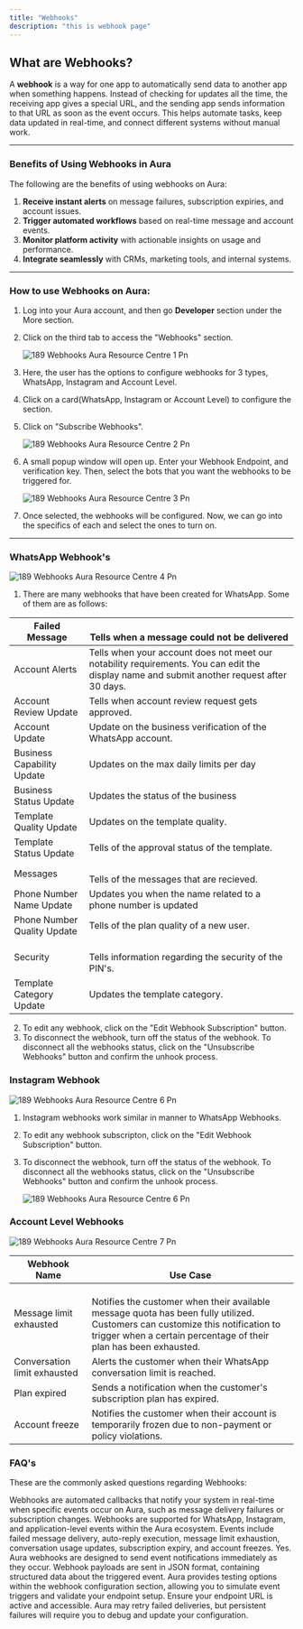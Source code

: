 ```yaml
---
title: "Webhooks"
description: "this is webhook page"
---
```


## **What are Webhooks?**

A **webhook** is a way for one app to automatically send data to another app when something happens. Instead of checking for updates all the time, the receiving app gives a special URL, and the sending app sends information to that URL as soon as the event occurs. This helps automate tasks, keep data updated in real-time, and connect different systems without manual work.

---

### **Benefits of Using Webhooks in  Aura**

The following are the benefits of using webhooks on  Aura:

1. **Receive instant alerts** on message failures, subscription expiries, and account issues.
2. **Trigger automated workflows** based on real-time message and account events.
3. **Monitor platform activity** with actionable insights on usage and performance.
4. **Integrate seamlessly** with CRMs, marketing tools, and internal systems.

---

### **How to use Webhooks on  Aura:**

1. Log into your  Aura account, and then go **Developer** section under the More section.
2. Click on the third tab to access the "Webhooks" section.

   ![189 Webhooks  Aura Resource Centre 1 Pn](/images/how-botpenguin-works/webhook/189.webhooks__Aura_resource_centre-1.png)
3. Here, the user has the options to configure webhooks for 3 types, WhatsApp, Instagram and Account Level.
4. Click on a card(WhatsApp, Instagram or Account Level) to configure the section.
5. Click on "Subscribe Webhooks".

   ![189 Webhooks  Aura Resource Centre 2 Pn](/images/how-botpenguin-works/webhook/189.webhooks__Aura_resource_centre-2.png)
6. A small popup window will open up. Enter your Webhook Endpoint, and verification key. Then, select the bots that you want the webhooks to be triggered for.

   ![189 Webhooks  Aura Resource Centre 3 Pn](/images/how-botpenguin-works/webhook/189.webhooks__Aura_resource_centre-3.png)
7. Once selected, the webhooks will be configured. Now, we can go into the specifics of each and select the ones to turn on.

---

### **WhatsApp Webhook's**

![189 Webhooks  Aura Resource Centre 4 Pn](/images/how-botpenguin-works/webhook/189.webhooks__Aura_resource_centre-4.png)

1. There are many webhooks that have been created for WhatsApp. Some of them are as follows:

| Failed Message              | <br />Tells when a message could not be delivered                                                                                          |
| --------------------------- | ------------------------------------------------------------------------------------------------------------------------------------------ |
| Account Alerts              | Tells when your account does not meet our notability requirements. You can edit the display name and submit another request after 30 days. |
| Account Review Update       | Tells when account review request gets approved.                                                                                           |
| Account Update              | Update on the business verification of the WhatsApp account.                                                                               |
| Business Capability Update  | Updates on the max daily limits per day                                                                                                    |
| Business Status Update      | Updates the status of the business                                                                                                         |
| Template Quality Update     | Updates on the template quality.                                                                                                           |
| Template Status Update      | Tells of the approval status of the template.                                                                                              |
| Messages                    | <br />Tells of the messages that are recieved.                                                                                             |
| Phone Number Name Update    | Updates you when the name related to a phone number is updated                                                                             |
| Phone Number Quality Update | Tells of the plan quality of a new user.                                                                                                   |
| Security                    | <br />Tells information regarding the security of the PIN's.                                                                               |
| Template Category Update    | Updates the template category.                                                                                                             |

2. To edit any webhook, click on the "Edit Webhook Subscription" button.
3. To disconnect the webhook, turn off the status of the webhook. To disconnect all the webhooks status, click on the "Unsubscribe Webhooks" button and confirm the unhook process.

### **Instagram Webhook**

![189 Webhooks  Aura Resource Centre 6 Pn](/images/how-botpenguin-works/webhook/189.webhooks__Aura_resource_centre-5.png)

1. Instagram webhooks work similar in manner to WhatsApp Webhooks.
2. To edit any webhook subscripton, click on the "Edit Webhook Subscription" button.
3. To disconnect the webhook, turn off the status of the webhook. To disconnect all the webhooks status, click on the "Unsubscribe Webhooks" button and confirm the unhook process.

   ![189 Webhooks  Aura Resource Centre 6 Pn](/images/how-botpenguin-works/webhook/189.webhooks__Aura_resource_centre-6.png)

### **Account Level Webhooks**

![189 Webhooks  Aura Resource Centre 7 Pn](/images/how-botpenguin-works/webhook/189.webhooks__Aura_resource_centre-7.png)

| **Webhook Name**             | <br />**Use Case**                                                                                                                                                                                       |
| ---------------------------- | -------------------------------------------------------------------------------------------------------------------------------------------------------------------------------------------------------- |
| Message limit exhausted      | <br />Notifies the customer when their available message quota has been fully utilized. Customers can customize this notification to trigger when a certain percentage of their plan has been exhausted. |
| Conversation limit exhausted | Alerts the customer when their WhatsApp conversation limit is reached.                                                                                                                                   |
| Plan expired                 | Sends a notification when the customer's subscription plan has expired.                                                                                                                                  |
| Account freeze               | Notifies the customer when their account is temporarily frozen due to non-payment or policy violations.                                                                                                  |

### **FAQ's**

These are the commonly asked questions regarding Webhooks:

<AccordionGroup>
  <Accordion title="What are webhooks in  Aura?">
    Webhooks are automated callbacks that notify your system in real-time when specific events occur on  Aura, such as message delivery failures or subscription changes.
  </Accordion>
  <Accordion title="Which platform do  Aura webhooks support?">
    Webhooks are supported for WhatsApp, Instagram, and application-level events within the  Aura ecosystem.
  </Accordion>
  <Accordion title="What kinds of events can trigger a webhook?">
    Events include failed message delivery, auto-reply execution, message limit exhaustion, conversation usage updates, subscription expiry, and account freezes.
  </Accordion>
  <Accordion title="Are webhooks real time?">
    Yes.  Aura webhooks are designed to send event notifications immediately as they occur.
  </Accordion>
  <Accordion title="What format does the webhook payload use">
    Webhook payloads are sent in JSON format, containing structured data about the triggered event.
  </Accordion>
  <Accordion title="How can I test if my webhook is working?">
     Aura provides testing options within the webhook configuration section, allowing you to simulate event triggers and validate your endpoint setup.
  </Accordion>
  <Accordion title="What should I do if my webhook endpoint fails?">
    Ensure your endpoint URL is active and accessible.  Aura may retry failed deliveries, but persistent failures will require you to debug and update your configuration.
  </Accordion>
</AccordionGroup>

 